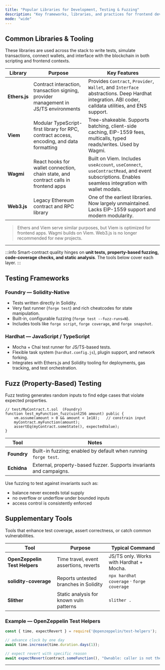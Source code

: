```yaml
---
title: "Popular Libraries for Development, Testing & Fuzzing"
description: "Key frameworks, libraries, and practices for frontend development, wallet integration, smart contracts, testing and more."
mode: "wide"
---
```



## Common Libraries & Tooling

These libraries are used across the stack to write tests, simulate transactions, connect wallets, and interface with the blockchain in both scripting and frontend contexts.

| Library       | Purpose                                                                                  | Key Features                                                                                          |
|---------------|------------------------------------------------------------------------------------------|--------------------------------------------------------------------------------------------------------|
| **Ethers.js** | Contract interaction, transaction signing, provider management in JS/TS environments     | Provides `Contract`, `Provider`, `Wallet`, and `Interface` abstractions. Deep Hardhat integration. ABI coder, calldata utilities, and ENS support. |
| **Viem**      | Modular TypeScript-first library for RPC, contract access, encoding, and data formatting | Tree-shakeable. Supports batching, client-side caching, EIP-1559 fees, multicalls, typed reads/writes. Used by Wagmi. |
| **Wagmi**     | React hooks for wallet connection, chain state, and contract calls in frontend apps      | Built on Viem. Includes `useAccount`, `useConnect`, `useContractRead`, and event subscriptions. Enables seamless integration with wallet modals. |
| **Web3.js**   | Legacy Ethereum contract and RPC library                                                  | One of the earliest libraries. Now largely unmaintained. Lacks EIP-1559 support and modern modularity. |

> Ethers and Viem serve similar purposes, but Viem is optimized for frontend apps. Wagmi builds on Viem. Web3.js is no longer recommended for new projects.

---

:::info
Smart-contract quality hinges on **unit tests, property-based fuzzing, code-coverage checks, and static analysis**.
The tools below cover each layer.
:::


## Testing Frameworks

### Foundry — Solidity-Native

- Tests written directly in Solidity.
- Very fast runner (`forge test`) and rich cheatcodes for state manipulation.
- Built-in, configurable fuzzing (`forge test --fuzz-runs=N`).
- Includes tools like `forge script`, `forge coverage`, and `forge snapshot`.

### Hardhat — JavaScript / TypeScript

- Mocha + Chai test runner for JS/TS-based tests.
- Flexible task system (`hardhat.config.js`), plugin support, and network forking.
- Integrates with Ethers.js and Solidity tooling for deployments, gas tracking, and test orchestration.

## Fuzz (Property-Based) Testing

Fuzz testing generates random inputs to find edge cases that violate expected properties.

```solidity title="test/MyContract.t.sol  (Foundry)" lines expandable
// test/MyContract.t.sol  (Foundry)
function test_myFunction_fuzz(uint256 amount) public {
    vm.assume(amount > 0 && amount < 1e18);   // constrain input
    myContract.myFunction(amount);
    assertEq(myContract.someState(), expectedValue);
}
```

| Tool        | Notes                                                               |
| ----------- | ------------------------------------------------------------------- |
| **Foundry** | Built-in fuzzing; enabled by default when running `forge test`.     |
| **Echidna** | External, property-based fuzzer. Supports invariants and campaigns. |

Use fuzzing to test against invariants such as:

* balance never exceeds total supply
* no overflow or underflow under bounded inputs
* access control is consistently enforced

## Supplementary Tools

Tools that enhance test coverage, assert correctness, or catch common vulnerabilities.

| Tool                          | Purpose                                 | Typical Command                           |
| ----------------------------- | --------------------------------------- | ----------------------------------------- |
| **OpenZeppelin Test Helpers** | Time travel, event assertions, reverts  | JS/TS only. Works with Hardhat + Mocha.   |
| **solidity-coverage**         | Reports untested branches in Solidity   | `npx hardhat coverage` · `forge coverage` |
| **Slither**                   | Static analysis for known vuln patterns | `slither .`                               |

### Example — OpenZeppelin Test Helpers

```js lines expandable
const { time, expectRevert } = require('@openzeppelin/test-helpers');

// advance clock by one day
await time.increase(time.duration.days(1));

// expect revert with specific reason
await expectRevert(contract.someFunction(), "Ownable: caller is not the owner");
```

---
